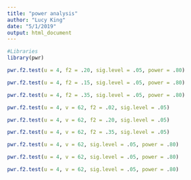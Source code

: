 ```yaml
---
title: "power analysis"
author: "Lucy King"
date: "5/1/2019"
output: html_document
---
```


```r
#Libraries
library(pwr)
```

```r
pwr.f2.test(u = 4, f2 = .20, sig.level = .05, power = .80)

pwr.f2.test(u = 4, f2 = .15, sig.level = .05, power = .80)

pwr.f2.test(u = 4, f2 = .35, sig.level = .05, power = .80)
```

```r
pwr.f2.test(u = 4, v = 62, f2 = .02, sig.level = .05)

pwr.f2.test(u = 4, v = 62, f2 = .20, sig.level = .05)

pwr.f2.test(u = 4, v = 62, f2 = .35, sig.level = .05)
```

```r
pwr.f2.test(u = 4, v = 62, sig.level = .05, power = .80)

pwr.f2.test(u = 4, v = 62, sig.level = .05, power = .80)

pwr.f2.test(u = 4, v = 62, sig.level = .05, power = .80)
```







